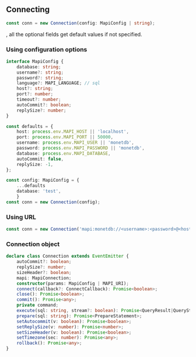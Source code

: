 ## Connecting
```ts
const conn = new Connection(config: MapiConfig | string);
```
, all the optional fields get default values if not specified.
### Using configuration options
```ts
interface MapiConfig {
    database: string;
    username?: string;
    password?: string;
    language?: MAPI_LANGUAGE; // sql
    host?: string;
    port?: number;
    timeout?: number;
    autoCommit?: boolean;
    replySize?: number;
}

const defaults = {
    host: process.env.MAPI_HOST || 'localhost',
    port: process.env.MAPI_PORT || 50000,
    username: process.env.MAPI_USER || 'monetdb',
    password: process.env.MAPI_PASSWORD || 'monetdb',
    database: process.env.MAPI_DATABASE,
    autoCommit: false,
    replySize: -1,
};

const config: MapiConfig = {
    ...defaults
    database: 'test',
    }
const conn = new Connection(config);
```
### Using URL
```ts
const conn = new Connection('mapi:monetdb://<username>:<password>@<hostname>:<port>/<database>');
```
### Connection object
```ts
declare class Connection extends EventEmitter {
    autoCommit?: boolean;
    replySize?: number;
    sizeHeader?: boolean;
    mapi: MapiConnection;
    constructor(params: MapiConfig | MAPI_URI);
    connect(callback?: ConnectCallback): Promise<boolean>;
    close(): Promise<boolean>;
    commit(): Promise<any>;
    private command;
    execute(sql: string, stream?: boolean): Promise<QueryResult|QueryStream>;
    prepare(sql: string): Promise<PrepareStatement>;
    setAutocommit(v: boolean): Promise<boolean>;
    setReplySize(v: number): Promise<number>;
    setSizeHeader(v: boolean): Promise<boolean>;
    setTimezone(sec: number): Promise<any>;
    rollback(): Promise<any>;
}
```
